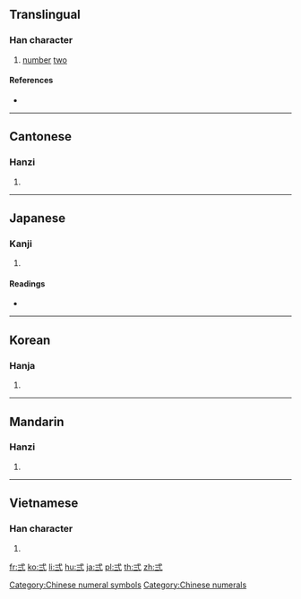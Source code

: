 {{character info/new}}
{{also|二}}
==Translingual==

===Han character===
{{Han char|rn=56|rad=弋|as=02|sn=5|four=|canj=IPMM|ids=⿹弋二}}

# [[number]] [[two]]

====References====
* {{Han ref|kx=0355.040|dkj=09661|dj=0670.210|hdz=10558.050|uh=5F0D|ud=24333}}

[[Category:Chinese numeral symbols]]
[[Category:Chinese numerals]]

----

==Cantonese==

===Hanzi===
{{yue-hanzi|jyut=[[ji6]]|y=yi6}}

# {{defn|lang=yue|sort=弋02}}

----

==Japanese==

===Kanji===
{{ja-kanji|grade=|rs=弋02}}

# {{defn|lang=ja|sort=弋02}}

====Readings====
* {{ja-readings|on=[[に]] (ni), [[じ]] (ji)|kun=[[ふたつ]] (futatsu)}}

----

==Korean==

===Hanja===
{{ko-hanja|hangeul=이|eumhun=|rv=i|mr=i|y=i}}

# {{defn|lang=ko|sort=弋02}}

----

==Mandarin==

===Hanzi===
{{cmn-hanzi|pin=[[èr]] ([[er4]])|wg=erh<sup>4</sup>}}

# {{defn|lang=cmn|sort=弋02}}

----

==Vietnamese==

===Han character===
{{vi-hantu|[[nhị]], [[nhẹ]], [[nhi]]|rs=弋02}}

# {{defn|lang=vi|sort=弋02}}

[[fr:弍]]
[[ko:弍]]
[[li:弍]]
[[hu:弍]]
[[ja:弍]]
[[pl:弍]]
[[th:弍]]
[[zh:弍]]